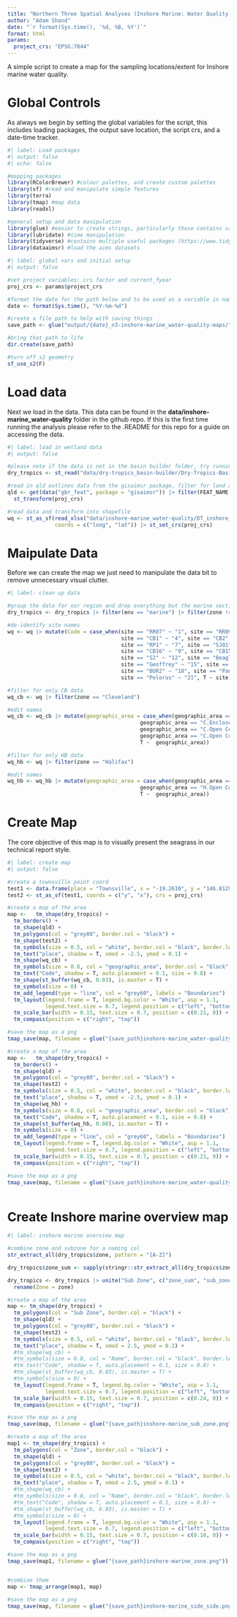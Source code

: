 ```yaml
---
title: "Northern Three Spatial Analyses (Inshore Marine: Water Quality)"
author: "Adam Shand"
date: "`r format(Sys.time(), '%d, %B, %Y')`"
format: html
params:
  project_crs: "EPSG:7844"
---
```


A simple script to create a map for the sampling locations/extent for Inshore marine water quality. 

# Global Controls

As always we begin by setting the global variables for the script, this includes loading packages, the output save location, the script crs, and a date-time tracker.

```r
#| label: Load packages
#| output: false
#| echo: false

#mapping packages
library(RColorBrewer) #colour palettes, and create custom palettes
library(sf) #read and manipulate simple features
library(terra)
library(tmap) #map data
library(readxl)

#general setup and data manipulation
library(glue) #easier to create strings, particularly those contains variables
library(lubridate) #time manipulation
library(tidyverse) #contains multiple useful packages (https://www.tidyverse.org/packages/)
library(dataaimsr) #load the aims datasets
```

```r
#| label: global vars and initial setup
#| output: false

#set project variables: crs factor and current_fyear
proj_crs <- params$project_crs

#format the date for the path below and to be used as a variable in naming later
date <- format(Sys.time(), "%Y-%m-%d")

#create a file path to help with saving things
save_path <- glue("output/{date}_n3-inshore-marine_water-quality-maps/")

#bring that path to life
dir.create(save_path)

#turn off s2 geometry
sf_use_s2(F)

```

# Load data

Next we load in the data. This data can be found in the **data/inshore-marine_water-quality** folder in the github repo. If this is the first time running the analysis please refer to the .README for this repo for a guide on accessing the data.

```r
#| label: load in wetland data
#| output: false

#please note if the data is not in the basin builder folder, try running the basin builder script
dry_tropics <- st_read("data/dry-tropics_basin-builder/Dry-Tropics-Basins-Detailed.shp") |> st_transform(proj_crs)

#read in qld outlines data from the gisaimsr package, filter for land and islands, update crs
qld <- get(data("gbr_feat", package = "gisaimsr")) |> filter(FEAT_NAME %in% c("Mainland", "Island")) |> 
  st_transform(proj_crs)

#read data and transform into shapefile
wq <- st_as_sf(read_xlsx("data/inshore-marine_water-quality/DT_inshore_sites_gv_lor_raw.xlsx"),
               coords = c("long", "lat")) |> st_set_crs(proj_crs)

```

# Maipulate Data

Before we can create the map we just need to manipulate the data bit to remove unnecessary visual clutter.

```r
#| label: clean up data

#group the data for our region and drop everything but the marine sections
dry_tropics <- dry_tropics |> filter(env == "marine") |> filter(zone != "Offshore")

#de-identify site names
wq <- wq |> mutate(Code = case_when(site == "RR07" ~ "1", site == "RR09" ~ "2", site == "SB01" ~ "3",
                                    site == "CB1" ~ "4", site == "CB2" ~ "5", site == "CB6" ~ "6",
                                    site == "RP1" ~ "7", site == "SJ01" ~ "8",
                                    site == "CB16" ~ "9", site == "CB15" ~ "10", site == "P05" ~ "11",
                                    site == "S2" ~ "12", site == "Beagle" ~ "13", site == "BUR4" ~ "14",
                                    site == "Geoffrey" ~ "15", site == "ORN1" ~ "16", site == "ORN2" ~ "17",
                                    site == "BUR2" ~ "18", site == "Pandora" ~ "19", site == "BUR1" ~ "20",
                                    site == "Pelorus" ~ "21", T ~ site))

#filter for only CB data
wq_cb <- wq |> filter(zone == "Cleveland")

#edit names
wq_cb <- wq_cb |> mutate(geographic_area = case_when(geographic_area == "C.Enclosed Coastal.Inside.Port.Subzone" ~ "E.C Inside P.Z",
                                          geographic_area == "C.Enclosed Coastal.Outside.Port.Subzone" ~ "E.C Outside P.Z",
                                          geographic_area == "C.Open Coastal.Inside.Port.Subzone" ~ "O.C Inside P.Z",
                                          geographic_area == "C.Open Coastal.Outside.Port.Subzone" ~ "O.C Outside P.Z",
                                          T ~  geographic_area))

#filter for only HB data
wq_hb <- wq |> filter(zone == "Halifax")

#edit names
wq_hb <- wq_hb |> mutate(geographic_area = case_when(geographic_area == "H.Enclosed Coastal" ~ "Enclosed Coastal",
                                          geographic_area == "H.Open Coastal" ~ "Open Coastal",
                                          T ~  geographic_area))


```

# Create Map

The core objective of this map is to visually present the seagrass in our technical report style.

```r
#| label: create map
#| output: false

#create a townsville point coord
test1 <- data.frame(place = "Townsville", x = "-19.2610", y = "146.8129")
test2 <- st_as_sf(test1, coords = c("y", "x"), crs = proj_crs)

#create a map of the area
map <-   tm_shape(dry_tropics) +
  tm_borders() +
  tm_shape(qld) +
  tm_polygons(col = "grey80", border.col = "black") +
  tm_shape(test2) +
  tm_symbols(size = 0.5, col = "white", border.col = "black", border.lwd = 2, shape = 23) +
  tm_text("place", shadow = T, xmod = -2.5, ymod = 0.1) +
  tm_shape(wq_cb) +
  tm_symbols(size = 0.8, col = "geographic_area", border.col = "black", border.lwd = 2, shape = 21) +
  tm_text("Code", shadow = T, auto.placement = 0.1, size = 0.8) +
  tm_shape(st_buffer(wq_cb, 0.03), is.master = T) +
  tm_symbols(size = 0) +
  tm_add_legend(type = "line", col = "grey60", labels = "Boundaries")  +
  tm_layout(legend.frame = T, legend.bg.color = "White", asp = 1.1, 
            legend.text.size = 0.7, legend.position = c("left", "bottom")) +
  tm_scale_bar(width = 0.15, text.size = 0.7, position = c(0.21, 0)) +
  tm_compass(position = c("right", "top"))

#save the map as a png
tmap_save(map, filename = glue("{save_path}inshore-marine_water-quality-cleveland.png"))

#create a map of the area
map <-   tm_shape(dry_tropics) +
  tm_borders() +
  tm_shape(qld) +
  tm_polygons(col = "grey80", border.col = "black") +
  tm_shape(test2) +
  tm_symbols(size = 0.5, col = "white", border.col = "black", border.lwd = 2, shape = 23) +
  tm_text("place", shadow = T, xmod = -2.5, ymod = 0.1) +
  tm_shape(wq_hb) +
  tm_symbols(size = 0.8, col = "geographic_area", border.col = "black", border.lwd = 2, shape = 21) +
  tm_text("Code", shadow = T, auto.placement = 0.1, size = 0.8) +
  tm_shape(st_buffer(wq_hb, 0.08), is.master = T) +
  tm_symbols(size = 0) +
  tm_add_legend(type = "line", col = "grey60", labels = "Boundaries")  +
  tm_layout(legend.frame = T, legend.bg.color = "White", asp = 1.1, 
            legend.text.size = 0.7, legend.position = c("left", "bottom")) +
  tm_scale_bar(width = 0.15, text.size = 0.7, position = c(0.21, 0)) +
  tm_compass(position = c("right", "top"))

#save the map as a png
tmap_save(map, filename = glue("{save_path}inshore-marine_water-quality-halifax.png"))



```


# Create Inshore marine overview map

```r
#| label: inshore marine overview map

#combine zone and subzone for a naming col
str_extract_all(dry_tropics$zone, pattern = "[A-Z]")

dry_tropics$zone_sum <- sapply(stringr::str_extract_all(dry_tropics$zone, '[A-Z]'),paste0, collapse = '')

dry_tropics <- dry_tropics |> unite("Sub Zone", c("zone_sum", "sub_zone"), sep = ": ", remove = F) |> 
  rename(Zone = zone)

#create a map of the area
map <- tm_shape(dry_tropics) +
  tm_polygons(col = "Sub Zone", border.col = "black") +
  tm_shape(qld) +
  tm_polygons(col = "grey80", border.col = "black") +
  tm_shape(test2) +
  tm_symbols(size = 0.5, col = "white", border.col = "black", border.lwd = 2, shape = 23) +
  tm_text("place", shadow = T, xmod = 2.5, ymod = 0.1) +
  #tm_shape(wq_cb) +
  #tm_symbols(size = 0.8, col = "Name", border.col = "black", border.lwd = 2, shape = 21) +
  #tm_text("Code", shadow = T, auto.placement = 0.1, size = 0.8) +
  #tm_shape(st_buffer(wq_cb, 0.03), is.master = T) +
  #tm_symbols(size = 0) +
  tm_layout(legend.frame = T, legend.bg.color = "White", asp = 1.1, 
            legend.text.size = 0.7, legend.position = c("left", "bottom")) +
  tm_scale_bar(width = 0.15, text.size = 0.7, position = c(0.24, 0)) +
  tm_compass(position = c("right", "top"))

#save the map as a png
tmap_save(map, filename = glue("{save_path}inshore-marine_sub_zone.png"))

#create a map of the area
map1 <- tm_shape(dry_tropics) +
  tm_polygons(col = "Zone", border.col = "black") +
  tm_shape(qld) +
  tm_polygons(col = "grey80", border.col = "black") +
  tm_shape(test2) +
  tm_symbols(size = 0.5, col = "white", border.col = "black", border.lwd = 2, shape = 23) +
  tm_text("place", shadow = T, xmod = 2.5, ymod = 0.1) +
  #tm_shape(wq_cb) +
  #tm_symbols(size = 0.8, col = "Name", border.col = "black", border.lwd = 2, shape = 21) +
  #tm_text("Code", shadow = T, auto.placement = 0.1, size = 0.8) +
  #tm_shape(st_buffer(wq_cb, 0.03), is.master = T) +
  #tm_symbols(size = 0) +
  tm_layout(legend.frame = T, legend.bg.color = "White", asp = 1.1, 
            legend.text.size = 0.7, legend.position = c("left", "bottom")) +
  tm_scale_bar(width = 0.15, text.size = 0.7, position = c(0.18, 0)) +
  tm_compass(position = c("right", "top"))

#save the map as a png
tmap_save(map1, filename = glue("{save_path}inshore-marine_zone.png"))


#combine them
map <- tmap_arrange(map1, map)
  
#save the map as a png
tmap_save(map, filename = glue("{save_path}inshore-marine_side_side.png"))











```

